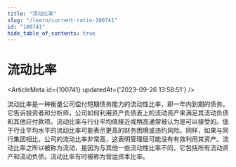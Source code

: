 ```yaml
---
title: "流动比率"
slug: "/learn/current-ratio-100741"
id: "100741"
hide_table_of_contents: true
---
```



# 流动比率

<ArticleMeta id={100741} updatedAt={'2023-09-26 13:58:51'} />
<div className='border-solid border-b border-t-0 my-4 border-[var(--ifm-color-gray-300)]' />

流动比率是一种衡量公司偿付短期债务能力的流动性比率，即一年内到期的债务。它告诉投资者和分析师，公司如何利用资产负债表上的流动资产来满足其流动负债和其他应付款项。流动比率与行业平均值接近或稍高通常被认为是可以接受的。低于行业平均水平的流动比率可能表示更高的财务困境或违约风险。同样，如果与同行集团相比，公司的流动比率非常高，这表明管理层可能没有有效利用其资产。流动比率之所以被称为流动，是因为与其他一些流动性比率不同，它包括所有流动资产和流动负债。流动比率有时被称为营运资本比率。
